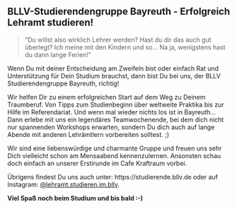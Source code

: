 ## BLLV-Studierendengruppe Bayreuth - Erfolgreich Lehramt studieren!

> "Du willst also wirklich Lehrer werden? Hast du dir das auch gut überlegt? Ich meine mit den Kindern und so... Na ja, wenigstens hast du dann lange Ferien!"

Wenn Du mit deiner Entscheidung am Zweifeln bist oder einfach Rat und Unterstützung für Dein Studium brauchst, dann bist Du bei uns, der BLLV Studierendengruppe Bayreuth, richtig!

Wir helfen Dir zu einem erfolgreichen Start auf dem Weg zu Deinem Traumberuf. Von Tipps zum Studienbeginn über weltweite Praktika bis zur Hilfe im Referendariat.
Und wenn mal wieder nichts los ist in Bayreuth... Dann erlebe mit uns ein legendäres Teamwochenende, bei dem dich nicht nur spannenden Workshops erwarten,
sondern Du dich auch auf lange Abende mit anderen Lehrämtlern vorbereiten solltest. ;)

Wir sind eine liebenswürdige und charmante Gruppe und freuen uns sehr Dich vielleicht schon am Mensaabend kennenzulernen. Ansonsten schau doch einfach an unserer Erstirunde im Cafe Kraftraum vorbei.

Übrigens findest Du uns auch unter: https://studierende.bllv.de oder auf Instagram: [\@lehramt.studieren.im.bllv](https://www.instagram.com/lehramt.studieren.im.bllv).

**Viel Spaß noch beim Studium und bis bald :-)**